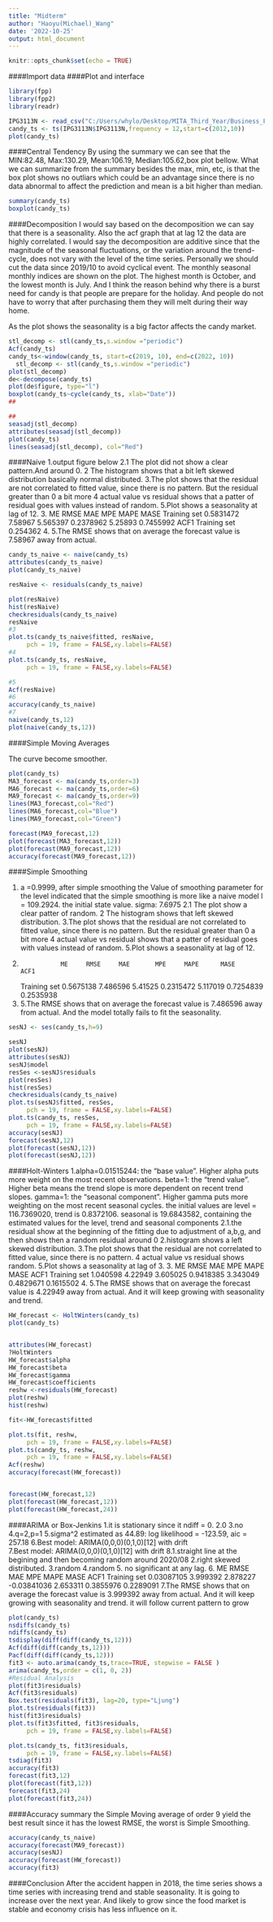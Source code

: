 ```yaml
---
title: "Midterm"
author: "Haoyu(Michael)_Wang"
date: '2022-10-25'
output: html_document
---
```


```r
knitr::opts_chunk$set(echo = TRUE)
```

####Import data 
####Plot and interface

```r
library(fpp)
library(fpp2)
library(readr)

IPG3113N <- read_csv("C:/Users/whylo/Desktop/MITA_Third_Year/Business_Forecasting/Homeworks/final/IPG3113N.csv")
candy_ts <- ts(IPG3113N$IPG3113N,frequency = 12,start=c(2012,10))
plot(candy_ts)

```

####Central Tendency
By using the summary we can see that the MIN:82.48, Max:130.29, Mean:106.19, Median:105.62,box plot bellow.
What we can summarize from the summary besides the max, min, etc, is that the box plot shows no outliars which could be an advantage since there is no data abnormal to affect the prediction and mean is a bit higher than median.


```r
summary(candy_ts)
boxplot(candy_ts)
```

####Decomposition
I would say based on the decomposition we can say that there is a seasonality. Also the acf graph that at lag 12 the data are highly correlated.
I would say the decomposition are additive since that the magnitude of the seasonal fluctuations, or the variation around the trend-cycle, does not vary with the level of the time series. Personally we should cut the data since 2019/10 to avoid cyclical event.
The monthly seasonal monthly indices are shown on the plot.
The highest month is October, and the lowest month is July. And I think the reason behind why there is a burst need for candy is that people are prepare for the holiday. And people do not have to worry that after purchasing them they will melt during their way home.

As the plot shows the seasonality is a big factor affects the candy market.

```r
stl_decomp <- stl(candy_ts,s.window ="periodic")
Acf(candy_ts)
candy_ts<-window(candy_ts, start=c(2019, 10), end=c(2022, 10))
  stl_decomp <- stl(candy_ts,s.window ="periodic")
plot(stl_decomp)
de<-decompose(candy_ts)
plot(de$figure, type="l")
boxplot(candy_ts~cycle(candy_ts, xlab="Date"))
##

##
seasadj(stl_decomp)
attributes(seasadj(stl_decomp))
plot(candy_ts)
lines(seasadj(stl_decomp), col="Red")


```

####Naive 
1.output figure below
2.1 The plot did not show a clear pattern.And around 0.
  2 The histogram shows that a bit left skewed distribution basically normal distributed.
  3.The plot shows that the residual are not correlated to fitted value, since there is no pattern. But the residual greater than 0 a bit more
  4 actual value vs residual shows that a patter of residual goes with values instead of random.
  5.Plot shows a seasonality at lag of 12.
3. 
                ME    RMSE      MAE       MPE    MAPE      MASE
Training set 0.5831472 7.58967 5.565397 0.2378962 5.25893 0.7455992
                 ACF1
Training set 0.254362
4.
5.The RMSE shows that on average the forecast value is 7.58967 away from actual.

```r
candy_ts_naive <- naive(candy_ts)
attributes(candy_ts_naive)
plot(candy_ts_naive)

resNaive <- residuals(candy_ts_naive)

plot(resNaive)
hist(resNaive)
checkresiduals(candy_ts_naive)
resNaive
#3
plot.ts(candy_ts_naive$fitted, resNaive,
     pch = 19, frame = FALSE,xy.labels=FALSE)
#4
plot.ts(candy_ts, resNaive,
     pch = 19, frame = FALSE,xy.labels=FALSE)

#5
Acf(resNaive)
#6
accuracy(candy_ts_naive)
#7
naive(candy_ts,12)
plot(naive(candy_ts,12))
```

####Simple Moving Averages

The curve become smoother.

```r
plot(candy_ts)
MA3_forecast <- ma(candy_ts,order=3)
MA6_forecast <- ma(candy_ts,order=6)
MA9_forecast <- ma(candy_ts,order=9)
lines(MA3_forecast,col="Red")
lines(MA6_forecast,col="Blue")
lines(MA9_forecast,col="Green")

forecast(MA9_forecast,12)
plot(forecast(MA3_forecast,12))
plot(forecast(MA9_forecast,12))
accuracy(forecast(MA9_forecast,12))
```

####Simple Smoothing

1. a =0.9999, after simple smoothing the Value of smoothing parameter for the level indicated that the simple smoothing is more like a naive model
  l = 109.2924. the initial state value.
  sigma:  7.6975
2.1 The plot show a clear patter of random.
  2 The histogram shows that left skewed distribution.
  3.The plot shows that the residual are not correlated to fitted value, since there is no pattern. But the residual greater than 0 a bit more
  4 actual value vs residual shows that a patter of residual goes with values instead of random.
  5.Plot shows a seasonality at lag of 12.
3.                ME     RMSE     MAE       MPE     MAPE      MASE      ACF1
Training set 0.5675138 7.486596 5.41525 0.2315472 5.117019 0.7254839 0.2535938
4.
5.The RMSE shows that on average the forecast value is 7.486596 away from actual. And the model totally fails to fit the seasonality.
```r
sesNJ <- ses(candy_ts,h=9)

sesNJ
plot(sesNJ)
attributes(sesNJ)
sesNJ$model
resSes <-sesNJ$residuals
plot(resSes)
hist(resSes)
checkresiduals(candy_ts_naive)
plot.ts(sesNJ$fitted, resSes,
     pch = 19, frame = FALSE,xy.labels=FALSE)
plot.ts(candy_ts, resSes,
     pch = 19, frame = FALSE,xy.labels=FALSE)
accuracy(sesNJ)
forecast(sesNJ,12)
plot(forecast(sesNJ,12))
plot(forecast(sesNJ,12))

```




####Holt-Winters 
1.alpha=0.01515244: the “base value”. Higher alpha puts more weight on the most recent observations.
beta=1: the “trend value”. Higher beta means the trend slope is more dependent on recent trend slopes.
gamma=1: the “seasonal component”. Higher gamma puts more weighting on the most recent seasonal cycles.
the initial values are  level = 116.7369020, trend is 0.8372106. seasonal is 19.6843582, containing the estimated values for the level, trend and seasonal components
2.1.the residual show at the beginning of the fitting due to adjustment of a,b,g, and then shows then a random residual around 0 
  2.histogram shows a left skewed distribution.
  3.The plot shows that the residual are not correlated to fitted value, since there is no pattern.
  4 actual value vs residual shows  random.
  5.Plot shows a seasonality at lag of 3.
3.                ME    RMSE      MAE       MPE     MAPE      MASE      ACF1
Training set 1.040598 4.22949 3.605025 0.9418385 3.343049 0.4829671 0.1615502
4.
5.The RMSE shows that on average the forecast value is 4.22949 away from actual. And it will keep growing with seasonality and trend.
```r

HW_forecast <- HoltWinters(candy_ts)
plot(candy_ts)


attributes(HW_forecast)
?HoltWinters
HW_forecast$alpha
HW_forecast$beta
HW_forecast$gamma
HW_forecast$coefficients
reshw <-residuals(HW_forecast)
plot(reshw)
hist(reshw)

fit<-HW_forecast$fitted

plot.ts(fit, reshw,
     pch = 19, frame = FALSE,xy.labels=FALSE)
plot.ts(candy_ts, reshw,
     pch = 19, frame = FALSE,xy.labels=FALSE)
Acf(reshw)
accuracy(forecast(HW_forecast))


forecast(HW_forecast,12)
plot(forecast(HW_forecast,12))
plot(forecast(HW_forecast,24))

```

####ARIMA or Box-Jenkins 
1.it is stationary since it ndiff = 0.
2.0
3.no
4.q=2,p=1
5.sigma^2 estimated as 44.89:  log likelihood = -123.59,  aic = 257.18
6.Best model: ARIMA(0,0,0)(0,1,0)[12] with drift  
7.Best model: ARIMA(0,0,0)(0,1,0)[12] with drift 
8.1.straight line at the begining and then becoming random around 2020/08
  2.right skewed distributed.
  3.random
  4.random
  5. no significant at any lag.
6.
                     ME     RMSE      MAE         MPE     MAPE      MASE      ACF1
Training set 0.03087105 3.999392 2.878227 -0.03841036 2.653311 0.3855976 0.2289091
7.The RMSE shows that on average the forecast value is 3.999392 away from actual. And it will keep growing with seasonality and trend.
it will follow current pattern to grow
```r
plot(candy_ts)
nsdiffs(candy_ts)
ndiffs(candy_ts)
tsdisplay(diff(diff(candy_ts,12)))
Acf(diff(diff(candy_ts,12)))
Pacf(diff(diff(candy_ts,12)))
fit3 <- auto.arima(candy_ts,trace=TRUE, stepwise = FALSE )
arima(candy_ts,order = c(1, 0, 2))
#Residual Analysis
plot(fit3$residuals)
Acf(fit3$residuals)
Box.test(residuals(fit3), lag=20, type="Ljung")
plot.ts(residuals(fit3))
hist(fit3$residuals)
plot.ts(fit3$fitted, fit3$residuals,
     pch = 19, frame = FALSE,xy.labels=FALSE)

plot.ts(candy_ts, fit3$residuals,
     pch = 19, frame = FALSE,xy.labels=FALSE)
tsdiag(fit3)
accuracy(fit3)
forecast(fit3,12)
plot(forecast(fit3,12))
forecast(fit3,24)
plot(forecast(fit3,24))
```

####Accuracy summary
the Simple Moving average of order 9 yield the best result since it has the lowest RMSE, the worst is Simple Smoothing.

```r
accuracy(candy_ts_naive)
accuracy(forecast(MA9_forecast))
accuracy(sesNJ)
accuracy(forecast(HW_forecast))
accuracy(fit3)
```
####Conclusion
After the accident happen in 2018, the time series shows a time series with increasing trend and stable seasonality. It is going to increase over the next year. And likely to grow since the food market is stable and economy crisis has less influence on it.
